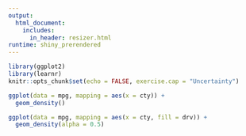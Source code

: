 ```yaml
---
output: 
  html_document:
    includes:
      in_header: resizer.html
runtime: shiny_prerendered
---
```


```r
library(ggplot2)
library(learnr)
knitr::opts_chunk$set(echo = FALSE, exercise.cap = "Uncertainty")
```

```r
ggplot(data = mpg, mapping = aes(x = cty)) +
  geom_density()
```

```r
ggplot(data = mpg, mapping = aes(x = cty, fill = drv)) +
  geom_density(alpha = 0.5)
```

<div data-iframe-height></div>
